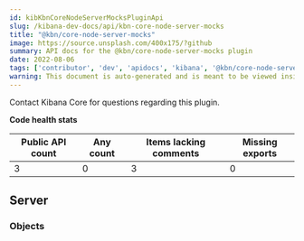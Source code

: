 ```yaml
---
id: kibKbnCoreNodeServerMocksPluginApi
slug: /kibana-dev-docs/api/kbn-core-node-server-mocks
title: "@kbn/core-node-server-mocks"
image: https://source.unsplash.com/400x175/?github
summary: API docs for the @kbn/core-node-server-mocks plugin
date: 2022-08-06
tags: ['contributor', 'dev', 'apidocs', 'kibana', '@kbn/core-node-server-mocks']
warning: This document is auto-generated and is meant to be viewed inside our experimental, new docs system. Reach out in #docs-engineering for more info.
---
```




Contact Kibana Core for questions regarding this plugin.

**Code health stats**

| Public API count  | Any count | Items lacking comments | Missing exports |
|-------------------|-----------|------------------------|-----------------|
| 3 | 0 | 3 | 0 |

## Server

### Objects
<DocDefinitionList data={kbnCoreNodeServerMocksObj.server.objects}/>

